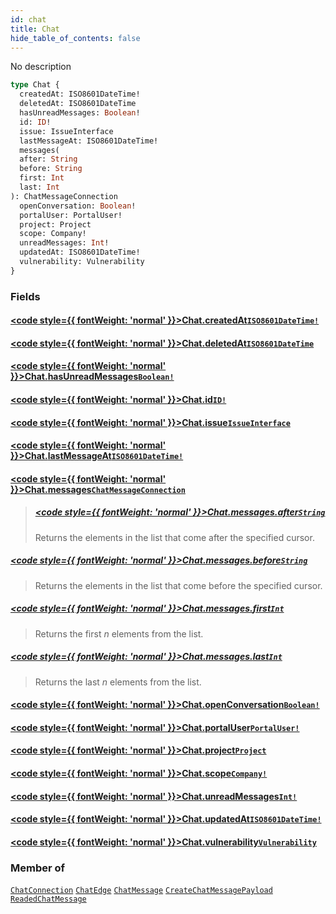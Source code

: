 ```yaml
---
id: chat
title: Chat
hide_table_of_contents: false
---
```








No description

```graphql
type Chat {
  createdAt: ISO8601DateTime!
  deletedAt: ISO8601DateTime
  hasUnreadMessages: Boolean!
  id: ID!
  issue: IssueInterface
  lastMessageAt: ISO8601DateTime!
  messages(
  after: String
  before: String
  first: Int
  last: Int
): ChatMessageConnection
  openConversation: Boolean!
  portalUser: PortalUser!
  project: Project
  scope: Company!
  unreadMessages: Int!
  updatedAt: ISO8601DateTime!
  vulnerability: Vulnerability
}
```


### Fields

#### [<code style={{ fontWeight: 'normal' }}>Chat.<b>createdAt</b></code>](#)<Bullet />[`ISO8601DateTime!`](/api/graphql/documentation/scalars/iso8601-date-time) <Badge class="secondary" text="non-null"/> <Badge class="secondary" text="scalar"/>
> 
> 

#### [<code style={{ fontWeight: 'normal' }}>Chat.<b>deletedAt</b></code>](#)<Bullet />[`ISO8601DateTime`](/api/graphql/documentation/scalars/iso8601-date-time) <Badge class="secondary" text="scalar"/>
> 
> 

#### [<code style={{ fontWeight: 'normal' }}>Chat.<b>hasUnreadMessages</b></code>](#)<Bullet />[`Boolean!`](/api/graphql/documentation/scalars/boolean) <Badge class="secondary" text="non-null"/> <Badge class="secondary" text="scalar"/>
> 
> 

#### [<code style={{ fontWeight: 'normal' }}>Chat.<b>id</b></code>](#)<Bullet />[`ID!`](/api/graphql/documentation/scalars/id) <Badge class="secondary" text="non-null"/> <Badge class="secondary" text="scalar"/>
> 
> 

#### [<code style={{ fontWeight: 'normal' }}>Chat.<b>issue</b></code>](#)<Bullet />[`IssueInterface`](/api/graphql/documentation/interfaces/issue-interface) <Badge class="secondary" text="interface"/>
> 
> 

#### [<code style={{ fontWeight: 'normal' }}>Chat.<b>lastMessageAt</b></code>](#)<Bullet />[`ISO8601DateTime!`](/api/graphql/documentation/scalars/iso8601-date-time) <Badge class="secondary" text="non-null"/> <Badge class="secondary" text="scalar"/>
> 
> 

#### [<code style={{ fontWeight: 'normal' }}>Chat.<b>messages</b></code>](#)<Bullet />[`ChatMessageConnection`](/api/graphql/documentation/objects/chat-message-connection) <Badge class="secondary" text="object"/>
> 
> ##### [<code style={{ fontWeight: 'normal' }}>Chat.messages.<b>after</b></code>](#)<Bullet />[`String`](/api/graphql/documentation/scalars/string) <Badge class="secondary" text="scalar"/>
> Returns the elements in the list that come after the specified cursor.
> 

##### [<code style={{ fontWeight: 'normal' }}>Chat.messages.<b>before</b></code>](#)<Bullet />[`String`](/api/graphql/documentation/scalars/string) <Badge class="secondary" text="scalar"/>
> Returns the elements in the list that come before the specified cursor.
> 

##### [<code style={{ fontWeight: 'normal' }}>Chat.messages.<b>first</b></code>](#)<Bullet />[`Int`](/api/graphql/documentation/scalars/int) <Badge class="secondary" text="scalar"/>
> Returns the first _n_ elements from the list.
> 

##### [<code style={{ fontWeight: 'normal' }}>Chat.messages.<b>last</b></code>](#)<Bullet />[`Int`](/api/graphql/documentation/scalars/int) <Badge class="secondary" text="scalar"/>
> Returns the last _n_ elements from the list.
> 

#### [<code style={{ fontWeight: 'normal' }}>Chat.<b>openConversation</b></code>](#)<Bullet />[`Boolean!`](/api/graphql/documentation/scalars/boolean) <Badge class="secondary" text="non-null"/> <Badge class="secondary" text="scalar"/>
> 
> 

#### [<code style={{ fontWeight: 'normal' }}>Chat.<b>portalUser</b></code>](#)<Bullet />[`PortalUser!`](/api/graphql/documentation/objects/portal-user) <Badge class="secondary" text="non-null"/> <Badge class="secondary" text="object"/>
> 
> 

#### [<code style={{ fontWeight: 'normal' }}>Chat.<b>project</b></code>](#)<Bullet />[`Project`](/api/graphql/documentation/objects/project) <Badge class="secondary" text="object"/>
> 
> 

#### [<code style={{ fontWeight: 'normal' }}>Chat.<b>scope</b></code>](#)<Bullet />[`Company!`](/api/graphql/documentation/objects/company) <Badge class="secondary" text="non-null"/> <Badge class="secondary" text="object"/>
> 
> 

#### [<code style={{ fontWeight: 'normal' }}>Chat.<b>unreadMessages</b></code>](#)<Bullet />[`Int!`](/api/graphql/documentation/scalars/int) <Badge class="secondary" text="non-null"/> <Badge class="secondary" text="scalar"/>
> 
> 

#### [<code style={{ fontWeight: 'normal' }}>Chat.<b>updatedAt</b></code>](#)<Bullet />[`ISO8601DateTime!`](/api/graphql/documentation/scalars/iso8601-date-time) <Badge class="secondary" text="non-null"/> <Badge class="secondary" text="scalar"/>
> 
> 

#### [<code style={{ fontWeight: 'normal' }}>Chat.<b>vulnerability</b></code>](#)<Bullet />[`Vulnerability`](/api/graphql/documentation/objects/vulnerability) <Badge class="secondary" text="object"/>
> 
> 



### Member of

[`ChatConnection`](/api/graphql/documentation/objects/chat-connection)  <Badge class="secondary" text="object"/><Bullet />[`ChatEdge`](/api/graphql/documentation/objects/chat-edge)  <Badge class="secondary" text="object"/><Bullet />[`ChatMessage`](/api/graphql/documentation/objects/chat-message)  <Badge class="secondary" text="object"/><Bullet />[`CreateChatMessagePayload`](/api/graphql/documentation/objects/create-chat-message-payload)  <Badge class="secondary" text="object"/><Bullet />[`ReadedChatMessage`](/api/graphql/documentation/objects/readed-chat-message)  <Badge class="secondary" text="object"/>




